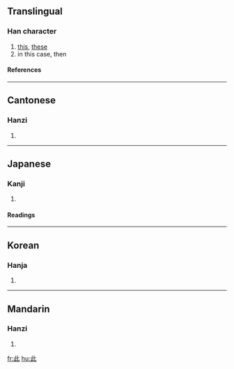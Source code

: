 ==Translingual==
===Han character===
{{Han char|rn=77|rad=止|as=02|sn=6|four=2111<sub>0</sub>|canj=卜一心 (YMP)}}
# [[this]], [[these]]
# in this case, then
====References====
{{Han ref|kx=0574.100|dkj=16259|dj=0964.030|hdz=21438.030|uh=6B64|ud=27492|bh=A6B9|bd=42681}}

----
==Cantonese==
===Hanzi===
{{yue-hanzi|jyut=|y=chi2}}
# {{defn|Cantonese}}

----
==Japanese==
===Kanji===
{{ja-kanji|grade=|rs=止02}}
# {{defn|Japanese}} 
====Readings====
{{ja-readings|on=[[し]] (shi)|kun=[[ここ]] (koko), [[これ]] (kore), [[この]] (kono)}}

----
==Korean==
===Hanja===
{{ko-hanja|hangeul=차|eumhun=|rv=cha|mr=ch'a|y=cha}}
# {{defn|Korean}}

----
==Mandarin==
===Hanzi===
{{cmn-hanzi|pin=[[cǐ]] (ci3), [[wǎi]] (wai3)|wg=tz'u<sup>3</sup>, wai<sup>3</sup>}}
# {{defn|Mandarin}}

[[fr:此]]
[[hu:此]]